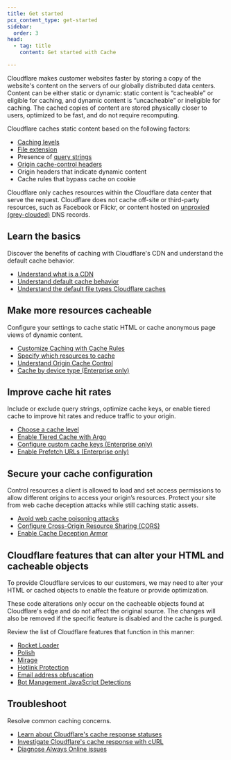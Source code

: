 ```yaml
---
title: Get started
pcx_content_type: get-started
sidebar:
  order: 3
head:
  - tag: title
    content: Get started with Cache

---
```



Cloudflare makes customer websites faster by storing a copy of the website's content on the servers of our globally distributed data centers. Content can be either static or dynamic: static content is “cacheable” or eligible for caching, and dynamic content is “uncacheable” or ineligible for caching. The cached copies of content are stored physically closer to users, optimized to be fast, and do not require recomputing.

Cloudflare caches static content based on the following factors:

* [Caching levels](/cache/how-to/set-caching-levels/)
* [File extension](/cache/concepts/default-cache-behavior/#default-cached-file-extensions)
* Presence of [query strings](/cache/advanced-configuration/query-string-sort/)
* [Origin cache-control headers](/cache/concepts/cache-control/)
* Origin headers that indicate <GlossaryTooltip term="dynamic content">dynamic content</GlossaryTooltip>
* Cache rules that bypass cache on cookie

Cloudflare only caches resources within the Cloudflare data center that serve the request. Cloudflare does not cache off-site or third-party resources, such as Facebook or Flickr, or content hosted on [unproxied (grey-clouded)](/dns/proxy-status/) DNS records.

## Learn the basics

Discover the benefits of caching with Cloudflare's CDN and understand the default cache behavior.

* [Understand what is a CDN](https://www.cloudflare.com/learning/cdn/what-is-a-cdn/)
* [Understand default cache behavior](/cache/concepts/default-cache-behavior/)
* [Understand the default file types Cloudflare caches](/cache/concepts/default-cache-behavior/#default-cached-file-extensions)

## Make more resources cacheable

Configure your settings to cache static HTML or cache anonymous page views of dynamic content.

* [Customize Caching with Cache Rules](/cache/how-to/cache-rules/)
* [Specify which resources to cache](/cache/concepts/customize-cache/)
* [Understand Origin Cache Control](/cache/concepts/cache-control/)
* [Cache by device type (Enterprise only)](/cache/how-to/cache-rules/examples/cache-device-type/)

## Improve cache hit rates

Include or exclude query strings, optimize cache keys, or enable tiered cache to improve hit rates and reduce traffic to your origin.

* [Choose a cache level](/cache/how-to/set-caching-levels/)
* [Enable Tiered Cache with Argo](/cache/how-to/tiered-cache/#enable-tiered-cache)
* [Configure custom cache keys (Enterprise only)](/cache/how-to/cache-keys/)
* [Enable Prefetch URLs (Enterprise only)](/speed/optimization/content/prefetch-urls/)

## Secure your cache configuration

Control resources a client is allowed to load and set access permissions to allow different origins to access your origin’s resources. Protect your site from web cache deception attacks while still caching static assets.

* [Avoid web cache poisoning attacks](/cache/cache-security/avoid-web-poisoning/)
* [Configure Cross-Origin Resource Sharing (CORS)](/cache/cache-security/cors/)
* [Enable Cache Deception Armor](/cache/cache-security/cache-deception-armor/#enable-cache-deception-armor)

## Cloudflare features that can alter your HTML and cacheable objects

To provide Cloudflare services to our customers, we may need to alter your HTML or cached objects to enable the feature or provide optimization.

These code alterations only occur on the cacheable objects found at Cloudflare's edge and do not affect the original source. The changes will also be removed if the specific feature is disabled and the cache is purged.

Review the list of Cloudflare features that function in this manner:

* [Rocket Loader](/speed/optimization/content/rocket-loader/)
* [Polish](/images/polish/)
* [Mirage](/speed/optimization/images/mirage/)
* [Hotlink Protection](/waf/tools/scrape-shield/hotlink-protection/)
* [Email address obfuscation](/waf/tools/scrape-shield/email-address-obfuscation/)
* [Bot Management JavaScript Detections](/bots/additional-configurations/javascript-detections/)

## Troubleshoot

Resolve common caching concerns.

* [Learn about Cloudflare's cache response statuses](/cache/concepts/cache-responses/)
* [Investigate Cloudflare's cache response with cURL](/support/troubleshooting/general-troubleshooting/gathering-information-for-troubleshooting-sites/#troubleshoot-requests-with-curl)
* [Diagnose Always Online issues](/cache/troubleshooting/always-online/)
